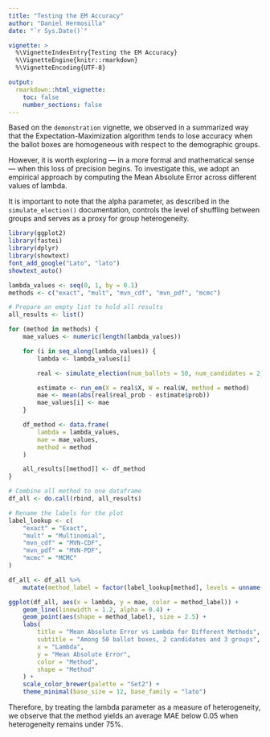 ```yaml
---
title: "Testing the EM Accuracy"
author: "Daniel Hermosilla"
date: "`r Sys.Date()`"

vignette: >
  %\VignetteIndexEntry{Testing the EM Accuracy}
  %\VignetteEngine{knitr::rmarkdown}
  %\VignetteEncoding{UTF-8}

output:
  rmarkdown::html_vignette:
    toc: false 
    number_sections: false 
---
```

Based on the `demonstration` vignette, we observed in a summarized way that the Expectation-Maximization algorithm tends to lose accuracy when the ballot boxes are homogeneous with respect to the demographic groups.

However, it is worth exploring — in a more formal and mathematical sense — when this loss of precision begins. To investigate this, we adopt an empirical approach by computing the Mean Absolute Error across different values of lambda.

It is important to note that the alpha parameter, as described in the `simulate_election()` documentation, controls the level of shuffling between groups and serves as a proxy for group heterogeneity.

```r
library(ggplot2)
library(fastei)
library(dplyr)
library(showtext)
font_add_google("Lato", "lato")
showtext_auto()

lambda_values <- seq(0, 1, by = 0.1)
methods <- c("exact", "mult", "mvn_cdf", "mvn_pdf", "mcmc")

# Prepare an empty list to hold all results
all_results <- list()

for (method in methods) {
    mae_values <- numeric(length(lambda_values))

    for (i in seq_along(lambda_values)) {
        lambda <- lambda_values[i]

        real <- simulate_election(num_ballots = 50, num_candidates = 2, num_groups = 3, seed = 42, lambda = lambda)

        estimate <- run_em(X = real$X, W = real$W, method = method)
        mae <- mean(abs(real$real_prob - estimate$prob))
        mae_values[i] <- mae
    }

    df_method <- data.frame(
        lambda = lambda_values,
        mae = mae_values,
        method = method
    )

    all_results[[method]] <- df_method
}

# Combine all method to one dataframe
df_all <- do.call(rbind, all_results)

# Rename the labels for the plot
label_lookup <- c(
    "exact" = "Exact",
    "mult" = "Multinomial",
    "mvn_cdf" = "MVN-CDF",
    "mvn_pdf" = "MVN-PDF",
    "mcmc" = "MCMC"
)

df_all <- df_all %>%
    mutate(method_label = factor(label_lookup[method], levels = unname(label_lookup)))

ggplot(df_all, aes(x = lambda, y = mae, color = method_label)) +
    geom_line(linewidth = 1.2, alpha = 0.4) +
    geom_point(aes(shape = method_label), size = 2.5) +
    labs(
        title = "Mean Absolute Error vs Lambda for Different Methods",
        subtitle = "Among 50 ballot boxes, 2 candidates and 3 groups",
        x = "Lambda",
        y = "Mean Absolute Error",
        color = "Method",
        shape = "Method"
    ) +
    scale_color_brewer(palette = "Set2") +
    theme_minimal(base_size = 12, base_family = "lato")
```

Therefore, by treating the lambda parameter as a measure of heterogeneity, we observe that the method yields an average MAE below $0.05$ when heterogeneity remains under $75\%$.
